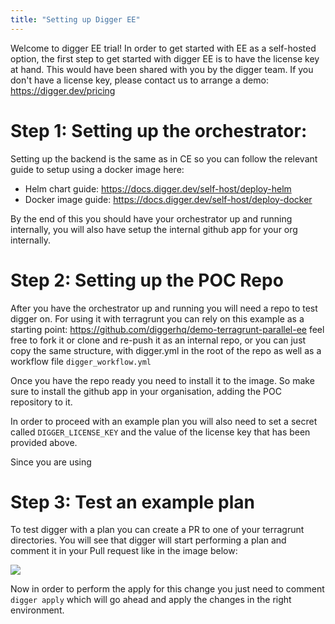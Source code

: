 ```yaml
---
title: "Setting up Digger EE"
---
```


Welcome to digger EE trial! In order to get started with EE as a self-hosted option, the first step to get started with digger EE is to have the license key at hand.
This would have been shared with you by the digger team. If you don't have a license key, please contact us to arrange a demo: https://digger.dev/pricing

# **Step 1: Setting up the orchestrator:**

Setting up the backend is the same as in CE so you can follow the relevant guide to setup using a docker image here:

- Helm chart guide: https://docs.digger.dev/self-host/deploy-helm
- Docker image guide: https://docs.digger.dev/self-host/deploy-docker

By the end of this you should have your orchestrator up and running internally, you will also have setup the internal github app for your org internally.

# Step 2: Setting up the POC Repo

After you have the orchestrator up and running you will need a repo to test digger on. For using it with terragrunt you can rely on this example as a starting point:  https://github.com/diggerhq/demo-terragrunt-parallel-ee feel free to fork it or clone and re-push it as an internal repo, or you can just copy the same structure, with digger.yml in the root of the repo as well as a workflow file `digger_workflow.yml`

Once you have the repo ready you need to install it to the image. So make sure to install the github app in your organisation, adding the POC repository to it.

In order to proceed with an example plan you will also need to set a secret called `DIGGER_LICENSE_KEY` and the value of the license key that has been provided above.

Since you are using

# Step 3: Test an example plan

To test digger with a plan you can create a PR to one of your terragrunt directories. You will see that digger will start performing a plan and comment it in your Pull request like in the image below:

![](images/ee/example-plan.png)

Now in order to perform the apply for this change you just need to comment `digger apply` which will go ahead and apply the changes in the right environment.
